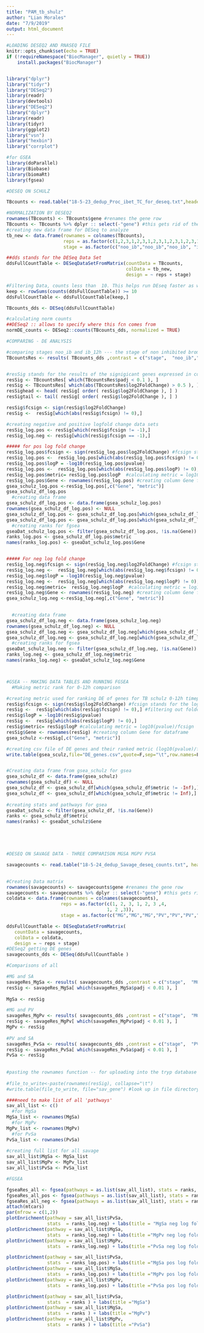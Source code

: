 ```yaml
---
title: "PAM_tb_shulz"
author: "Lian Morales"
date: "7/9/2019"
output: html_document
---
```


```r
#LOADING DESEQ2 AND RNASEQ FILE
knitr::opts_chunk$set(echo = TRUE)
if (!requireNamespace("BiocManager", quietly = TRUE))
    install.packages("BiocManager")


library("dplyr")
library("tidyr")
library("DESeq2")
library(readr)
library(devtools)
library("DESeq2")
library("dplyr")
library(readr)
library(tidyr)
library(ggplot2)
library("vsn")
library("hexbin")
library("corrplot")

#for GSEA
library(doParallel)
library(Biobase)
library(biomaRt)
library(fgsea)
```


```r
#DESEQ ON SCHULZ

TBcounts <- read.table("18-5-23_dedup_Proc_ibet_TC_for_deseq.txt",header = TRUE)

#NORMALIZATION BY DESEQ2
rownames(TBcounts) <- TBcounts$gene #renames the gene row
TBcounts <- TBcounts %>% dplyr :: select(-"gene") #this gets rid of the name gene in table
#creating new data frame for DESeq to analyze
tb_new <- data.frame(rownames = colnames(TBcounts),
                     reps = as.factor(c(1,2,3,1,2,3,1,2,3,1,2,3,1,2,3,1,2,3,1,2,3,1,2,3,1,2,3)),
                     stage = as.factor(c("noo_ib","noo_ib","noo_ib", "ib_6h","ib_6h","ib_6h", "ib_12h","ib_12h","ib_12h","ib_24h","ib_24h","ib_24h","ib_48h","ib_48h","ib_48h","ib_3d","ib_3d","ib_3d","ib_7d","ib_7d","ib_7d","ib_10d","ib_10d","ib_10d","ib_14d","ib_14d","ib_14d")))

##dds stands for the DESeq Data Set
ddsFullCountTable <- DESeqDataSetFromMatrix(countData = TBcounts,
                                            colData = tb_new, 
                                            design = ~ reps + stage)

#Filtering Data, counts less than  10. This helps run DEseq faster as well.
keep <- rowSums(counts(ddsFullCountTable)) >= 10
ddsFullCountTable <- ddsFullCountTable[keep,]

TBcounts_dds <- DESeq(ddsFullCountTable)

#calculating norm counts
##DESeq2 :: allows to specify where this fcn comes from
normDE_counts <- DESeq2::counts(TBcounts_dds, normalized = TRUE) 

#COMPARING - DE ANALYSIS 

#comparing stages noo_ib and ib_12h --- the stage of non inhibited bromodomain at time 0 to inhibited bromodomain at time point 12 hours
TBcountsRes <- results( TBcounts_dds ,contrast = c("stage",  "noo_ib","ib_12h"))


#resSig stands for the results of the signigicant genes expressed in comparison of noo_ib and ib_6h
resSig <- TBcountsRes[ which(TBcountsRes$padj < 0.1 ), ]
resSig <- TBcountsRes[ which(abs(TBcountsRes$log2FoldChange) > 0.5 ), ]
resSighead <- head( resSig[ order( resSig$log2FoldChange ), ] )
resSigtail <- tail( resSig[ order( resSig$log2FoldChange ), ] )

resSig$fcsign <- sign(resSig$log2FoldChange)
resSig <-  resSig[which(abs(resSig$fcsign) != 0),]

#creating negative and positive logfold change data sets
resSig_log.pos <- resSig[which(resSig$fcsign != -1),]
resSig_log.neg <- resSig[which(resSig$fcsign == -1),]

##### for pos log fold change
resSig_log.pos$fcsign <- sign(resSig_log.pos$log2FoldChange) #fcsign stands for the log2foldchange sign
resSig_log.pos <-  resSig_log.pos[which(abs(resSig_log.pos$fcsign) != 0),] #filtering out foldchanges = 0
resSig_log.pos$logP = -log10(resSig_log.pos$pvalue) 
resSig_log.pos <-  resSig_log.pos[which(abs(resSig_log.pos$logP) != 0),] 
resSig_log.pos$metric= resSig_log.pos$logP  #calculating metric = log10(pvalue) 
resSig_log.pos$Gene <- rownames(resSig_log.pos) #creating column Gene for dataframe
gsea_schulz_log.pos <-resSig_log.pos[,c("Gene", "metric")]
gsea_schulz_df_log.pos
  #creating data frame
gsea_schulz_df_log.pos <- data.frame(gsea_schulz_log.pos)
rownames(gsea_schulz_df_log.pos) <- NULL
gsea_schulz_df_log.pos <- gsea_schulz_df_log.pos[which(gsea_schulz_df_log.pos$metric != -Inf),] #removing metric where = -Inf
gsea_schulz_df_log.pos <- gsea_schulz_df_log.pos[which(gsea_schulz_df_log.pos$metric != Inf),]
  #creating ranks for fgsea
gseaDat_schulz_log.pos <- filter(gsea_schulz_df_log.pos, !is.na(Gene))
ranks_log.pos <- gsea_schulz_df_log.pos$metric
names(ranks_log.pos) <- gseaDat_schulz_log.pos$Gene


##### For neg log fold change
resSig_log.neg$fcsign <- sign(resSig_log.neg$log2FoldChange) #fcsign stands for the log2foldchange sign
resSig_log.neg <-  resSig_log.neg[which(abs(resSig_log.neg$fcsign) != 0),] #filtering out foldchanges = 0
resSig_log.neg$logP = -log10(resSig_log.neg$pvalue) 
resSig_log.neg <-  resSig_log.neg[which(abs(resSig_log.neg$logP) != 0),] 
resSig_log.neg$metric=  resSig_log.neg$logP  #calculating metric = log10(pvalue) 
resSig_log.neg$Gene <- rownames(resSig_log.neg) #creating column Gene for dataframe
gsea_schulz_log.neg <-resSig_log.neg[,c("Gene", "metric")]
 

  #creating data frame
gsea_schulz_df_log.neg <- data.frame(gsea_schulz_log.neg)
rownames(gsea_schulz_df_log.neg) <- NULL
gsea_schulz_df_log.neg <- gsea_schulz_df_log.neg[which(gsea_schulz_df_log.neg$metric != -Inf),] #removing metric   where = -Inf
gsea_schulz_df_log.neg <- gsea_schulz_df_log.neg[which(gsea_schulz_df_log.neg$metric != Inf),] 
  #creating ranks for fgsea
gseaDat_schulz_log.neg <- filter(gsea_schulz_df_log.neg, !is.na(Gene))
ranks_log.neg <- gsea_schulz_df_log.neg$metric
names(ranks_log.neg) <- gseaDat_schulz_log.neg$Gene



#GSEA -- MAKING DATA TABLES AND RUNNING FGSEA
  #Making metric rank for 0-12h comparison

#creating metric used for ranking DE of genes for TB schulz 0-12h timepoint contrast
resSig$fcsign <- sign(resSig$log2FoldChange) #fcsign stands for the log2foldchange sign
resSig <-  resSig[which(abs(resSig$fcsign) != 0),] #filtering out foldchanges = 0
resSig$logP = -log10(resSig$pvalue) 
resSig <-  resSig[which(abs(resSig$logP) != 0),] 
resSig$metric= resSig$logP #calculating metric = log10(pvalue)/fcsign
resSig$Gene <- rownames(resSig) #creating column Gene for dataframe
gsea_schulz <-resSig[,c("Gene", "metric")]

#creating csv file of DE genes and their ranked metric (log10(pvalue)/fcsign)
write.table(gsea_sculz,file="DE_genes.csv",quote=F,sep="\t",row.names=F)


#Creating data frame from gsea_schulz for gsea
gsea_schulz_df <- data.frame(gsea_schulz)
rownames(gsea_schulz_df) <- NULL
gsea_schulz_df <- gsea_schulz_df[which(gsea_schulz_df$metric != -Inf),] #removing metric where = -Inf
gsea_schulz_df <- gsea_schulz_df[which(gsea_schulz_df$metric != Inf),]
 
#creating stats and pathways for gsea
gseaDat_schulz <- filter(gsea_schulz_df, !is.na(Gene))
ranks <- gsea_schulz_df$metric
names(ranks) <- gseaDat_schulz$Gene






```


```r


#DESEQ ON SAVAGE DATA - THREE COMPARISON MGSA MGPV PVSA

savagecounts <- read.table("18-5-24_dedup_Savage_deseq_counts.txt", header = TRUE)

 
#Creating Data matrix 
rownames(savagecounts) <- savagecounts$gene #renames the gene row
savagecounts <- savagecounts %>% dplyr :: select(-"gene") #this gets rid of the name gene in table
coldata <- data.frame(rownames = colnames(savagecounts),
                    reps = as.factor(c(1, 2, 3, 1, 2, 3 ,4,
                                     1, 2 ,3)), 
                    stage = as.factor(c("MG","MG","MG","PV","PV","PV","PV","SA","SA","SA")))

ddsFullCountTable <- DESeqDataSetFromMatrix(
   countData = savagecounts,
   colData = coldata,
   design = ~ reps + stage)
#DESeq2 getting DE genes
savagecounts_dds <- DESeq(ddsFullCountTable )

#Comparisons of all 

#MG and SA
savageRes_MgSa <- results( savagecounts_dds ,contrast = c("stage",  "MG","SA"))
resSig <- savageRes_MgSa[ which(savageRes_MgSa$padj < 0.01 ), ]
 
MgSa <- resSig

#MG and PV
savageRes_MgPv <- results( savagecounts_dds ,contrast = c("stage",  "MG","PV"))
resSig <- savageRes_MgPv[ which(savageRes_MgPv$padj < 0.01 ), ]
MgPv <- resSig
 
#PV and SA
savageRes_PvSa <- results( savagecounts_dds ,contrast = c("stage",  "PV","SA"))
resSig <- savageRes_PvSa[ which(savageRes_PvSa$padj < 0.01 ), ]
PvSa <- resSig
 
 
#pasting the rownames function -- for uploading into the tryp database
 
#file_to_write<-paste(rownames(resSig), collapse="\t")
#write.table(file_to_write, file="sav_gene") #look up in file directory, then delete quotation marks as well as the first rows that are not genes


```


```r

####need to make list of all 'pathways'
sav_all_list <- c()
  #for MgSa
MgSa_list <- rownames(MgSa)
  #for MgPv
MgPv_list <- rownames(MgPv)
  #for PvSa
PvSa_list <- rownames(PvSa)
 
#creating full list for all savage 
sav_all_list$MgSa <- MgSa_list
sav_all_list$MgPv <- MgPv_list
sav_all_list$PvSa <- PvSa_list

#FGSEA

fgseaRes_all <- fgsea(pathways = as.list(sav_all_list), stats = ranks, minSize = 1,  nperm = 10000)
fgseaRes_all_pos <- fgsea(pathways = as.list(sav_all_list), stats = ranks_log.pos, minSize = 1,  nperm = 10000)
fgseaRes_all_neg <- fgsea(pathways = as.list(sav_all_list), stats = ranks_log.neg, minSize = 1,  nperm = 10000)
attach(mtcars)
par(mfrow = c(1,2))
plotEnrichment(pathway = sav_all_list$PvSa,
               stats  = ranks_log.neg) + labs(title = "MgSa neg log fold")
plotEnrichment(pathway = sav_all_list$MgSa,
               stats  = ranks_log.neg) + labs(title ="MgPv neg log fold")
plotEnrichment(pathway = sav_all_list$MgPv,
               stats  = ranks_log.neg) + labs(title ="PvSa neg log fold")

plotEnrichment(pathway = sav_all_list$PvSa,
               stats  = ranks_log.pos) + labs(title ="MgSa pos log fold")
plotEnrichment(pathway = sav_all_list$MgSa,
               stats  = ranks_log.pos) + labs(title ="MgPv pos log fold")
plotEnrichment(pathway = sav_all_list$MgPv,
               stats  = ranks_log.pos) + labs(title ="PvSa pos log fold")

plotEnrichment(pathway = sav_all_list$PvSa,
               stats  = ranks ) + labs(title ="MgSa")
plotEnrichment(pathway = sav_all_list$MgSa,
               stats  = ranks ) + labs(title ="MgPv")
plotEnrichment(pathway = sav_all_list$MgPv,
               stats  = ranks ) + labs(title ="PvSa")

```

```r
 
 
```
  
  
  

